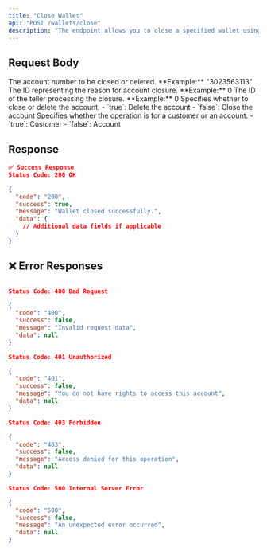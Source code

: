 ```yaml
---
title: "Close Wallet"
api: "POST /wallets/close"
description: "The endpoint allows you to close a specified wallet using the account number and associated details."
---
```


## Request Body

<ParamField body="accountNumber" type="string" required>
  The account number to be closed or deleted.
  **Example:** "3023563113"
</ParamField>

<ParamField body="accountClosureReasonId" type="number" required>
  The ID representing the reason for account closure.
  **Example:** 0
</ParamField>

<ParamField body="tellerId" type="number">
  The ID of the teller processing the closure.
  **Example:** 0
</ParamField>

<ParamField body="closeOrDelete" type="boolean" required>
  Specifies whether to close or delete the account.
  - `true`: Delete the account
  - `false`: Close the account
</ParamField>

<ParamField body="customerOrAccount" type="boolean" required>
  Specifies whether the operation is for a customer or an account.
  - `true`: Customer
  - `false`: Account
</ParamField>

## Response

```json
✅ Success Response
Status Code: 200 OK

{
  "code": "200",
  "success": true,
  "message": "Wallet closed successfully.",
  "data": {
    // Additional data fields if applicable
  }
}

```

## ❌ Error Responses

```json

Status Code: 400 Bad Request

{
  "code": "400",
  "success": false,
  "message": "Invalid request data",
  "data": null
}

Status Code: 401 Unauthorized

{
  "code": "401",
  "success": false,
  "message": "You do not have rights to access this account",
  "data": null
}

Status Code: 403 Forbidden

{
  "code": "403",
  "success": false,
  "message": "Access denied for this operation",
  "data": null
}

Status Code: 500 Internal Server Error

{
  "code": "500",
  "success": false,
  "message": "An unexpected error occurred",
  "data": null
}

